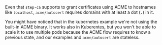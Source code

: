 Even that `step-ca` supports to grant certificates using ACME to hostnames like
`localhost`, `acme/autocert` requires domains with at least a dot (`.`) in it.

You might have noticed that in the kubernetes example we're not using the
built-in ACME binary. It works also in Kuberentes, but you won't be able to
scale it to use multiple pods because the ACME flow requires to know a previous
state, and our examples and `acme/autocert` are stateless.